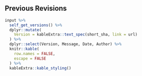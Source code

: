 ## Previous Revisions

```r
input %>% 
  self_get_versions() %>% 
  dplyr::mutate(
    Version = kableExtra::text_spec(short_sha, link = url)
  ) %>%
  dplyr::select(Version, Message, Date, Author) %>%
  knitr::kable(
    row.names = FALSE, 
    escape = FALSE
  ) %>% 
  kableExtra::kable_styling()
```
